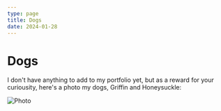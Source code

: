 ```yaml
---
type: page
title: Dogs
date: 2024-01-28
---
```


# Dogs

I don't have anything to add to my portfolio yet, but as a reward for your curiousity, here's a photo my dogs, Griffin and Honeysuckle:


<Image
  src="/images/griffin_honeysuckle.jpg"
  alt="Photo"
  width={1125}
  height={750}
  priority
  className="next-image"
/>
